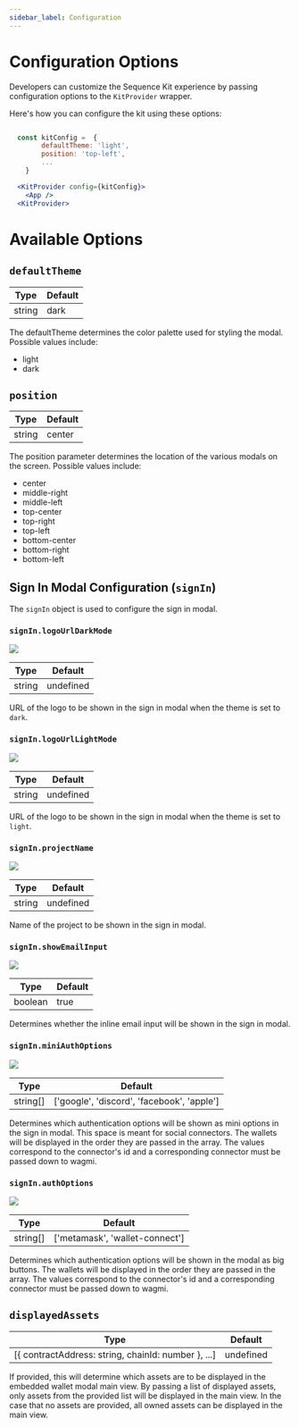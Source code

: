 ```yaml
---
sidebar_label: Configuration
---
```


# Configuration Options
Developers can customize the Sequence Kit experience by passing configuration options to the `KitProvider` wrapper.

Here's how you can configure the kit using these options:


```jsx

  const kitConfig =  {
		defaultTheme: 'light',
		position: 'top-left',
		...
	}

  <KitProvider config={kitConfig}>
    <App />
  <KitProvider>

```

# Available Options


## `defaultTheme`
| Type    | Default |
| -------- | ------- |
|  string | dark    |

The defaultTheme determines the color palette used for styling the modal. Possible values include:
- light
- dark


## `position`
| Type    | Default |
| -------- | ------- |
| string  | center    |

The position parameter determines the location of the various modals on the screen. Possible values include:
- center
- middle-right
- middle-left
- top-center
- top-right
- top-left
- bottom-center
- bottom-right
- bottom-left


## Sign In Modal Configuration (`signIn`)
The `signIn` object is used to configure the sign in modal.

### `signIn.logoUrlDarkMode`

<div>
  <img src="/img/kit/dark-mode-logo.png" />
</div>

| Type    | Default |
| -------- | ------- |
| string  | undefined    |

URL of the logo to be shown in the sign in modal when the theme is set to `dark`.

### `signIn.logoUrlLightMode`
<div>
  <img src="/img/kit/light-mode-logo.png" />
</div>

| Type    | Default |
| -------- | ------- |
| string  | undefined    |

URL of the logo to be shown in the sign in modal when the theme is set to `light`.

### `signIn.projectName`

<div>
  <img src="/img/kit/project-name.png" />
</div>

| Type    | Default |
| -------- | ------- |
| string  | undefined    |

Name of the project to be shown in the sign in modal.

### `signIn.showEmailInput`
<div>
  <img src="/img/kit/email-input.png" />
</div>

| Type    | Default |
| -------- | ------- |
| boolean  | true    |

Determines whether the inline email input will be shown in the sign in modal.

### `signIn.miniAuthOptions`
<div>
  <img src="/img/kit/mini-auth-options.png" />
</div>

| Type    | Default |
| -------- | ------- |
| string[]  | ['google', 'discord', 'facebook', 'apple']    |

Determines which authentication options will be shown as mini options in the sign in modal. This space is meant for social connectors.
The wallets will be displayed in the order they are passed in the array. The values correspond to the connector's id and a corresponding connector must be passed down to wagmi.

### `signIn.authOptions`
<div>
  <img src="/img/kit/auth-options.png" />
</div>

| Type    | Default |
| -------- | ------- |
| string[]  | ['metamask', 'wallet-connect'] |

Determines which authentication options will be shown in the modal as big buttons.
The wallets will be displayed in the order they are passed in the array. The values correspond to the connector's id and a corresponding connector must be passed down to wagmi.

## `displayedAssets`
| Type    | Default |
| -------- | ------- |
| [{ contractAddress: string, chainId: number }, ...]  | undefined |

If provided, this will determine which assets are to be displayed in the embedded wallet modal main view.
By passing a list of displayed assets, only assets from the provided list will be displayed in the main view.
In the case that no assets are provided, all owned assets can be displayed in the main view.